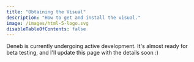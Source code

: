 ```yaml
---
title: "Obtaining the Visual"
description: "How to get and install the visual."
image: /images/html-5-logo.svg
disableTableOfContents: false
---
```



Deneb is currently undergoing active development. It's almost ready for beta testing, and I'll update this page with the details soon :)
